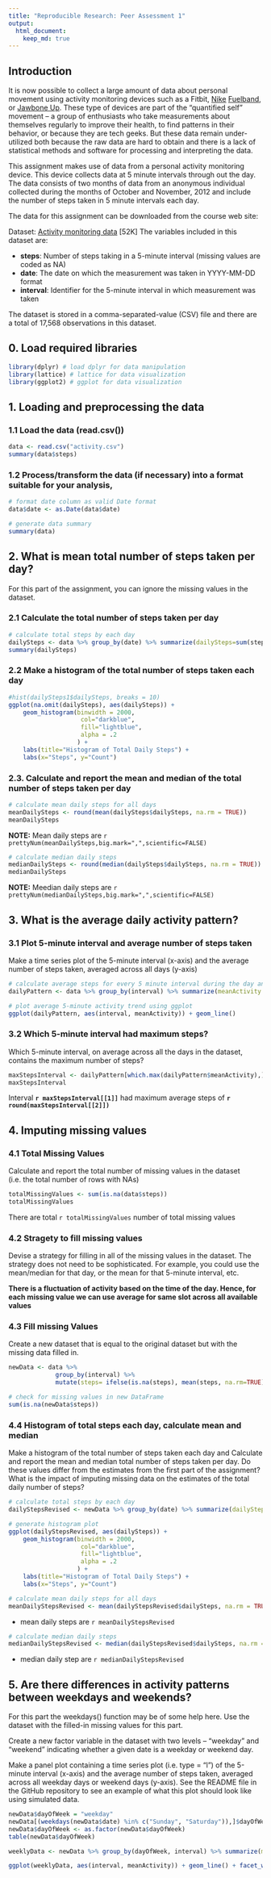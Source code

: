 ```yaml
---
title: "Reproducible Research: Peer Assessment 1"
output: 
  html_document:
    keep_md: true
---
```


## Introduction
It is now possible to collect a large amount of data about personal movement using activity monitoring devices such as a Fitbit, [Nike](http://www.fitbit.com/) [Fuelband](http://www.nike.com/us/en_us/c/nikeplus-fuelband), or [Jawbone Up](https://jawbone.com/up). These type of devices are part of the “quantified self” movement – a group of enthusiasts who take measurements about themselves regularly to improve their health, to find patterns in their behavior, or because they are tech geeks. But these data remain under-utilized both because the raw data are hard to obtain and there is a lack of statistical methods and software for processing and interpreting the data.

This assignment makes use of data from a personal activity monitoring device. This device collects data at 5 minute intervals through out the day. The data consists of two months of data from an anonymous individual collected during the months of October and November, 2012 and include the number of steps taken in 5 minute intervals each day.

The data for this assignment can be downloaded from the course web site:

Dataset: [Activity monitoring data](https://d396qusza40orc.cloudfront.net/repdata%2Fdata%2Factivity.zip) [52K]
The variables included in this dataset are:

* **steps**: Number of steps taking in a 5-minute interval (missing values are coded as NA)
* **date**: The date on which the measurement was taken in YYYY-MM-DD format
* **interval**: Identifier for the 5-minute interval in which measurement was taken

The dataset is stored in a comma-separated-value (CSV) file and there are a total of 17,568 observations in this dataset.

## 0. Load required libraries

```r
library(dplyr) # load dplyr for data manipulation
library(lattice) # lattice for data visualization
library(ggplot2) # ggplot for data visualization
```

## 1. Loading and preprocessing the data

### 1.1 Load the data (read.csv())
```r
data <- read.csv("activity.csv")
summary(data$steps)
```

### 1.2 Process/transform the data (if necessary) into a format suitable for your analysis,
```r
# format date column as valid Date format
data$date <- as.Date(data$date)

# generate data summary
summary(data)
```

## 2. What is mean total number of steps taken per day?
For this part of the assignment, you can ignore the missing values in the dataset.

### 2.1 Calculate the total number of steps taken per day

```r
# calculate total steps by each day
dailySteps <- data %>% group_by(date) %>% summarize(dailySteps=sum(steps))
summary(dailySteps)
```

### 2.2 Make a histogram of the total number of steps taken each day

```r
#hist(dailySteps1$dailySteps, breaks = 10)
ggplot(na.omit(dailySteps), aes(dailySteps)) + 
    geom_histogram(binwidth = 2000,
                    col="darkblue", 
                    fill="lightblue", 
                    alpha = .2
                   ) + 
    labs(title="Histogram of Total Daily Steps") +
    labs(x="Steps", y="Count")
```

### 2.3. Calculate and report the mean and median of the total number of steps taken per day

```r
# calculate mean daily steps for all days
meanDailySteps <- round(mean(dailySteps$dailySteps, na.rm = TRUE))
meanDailySteps
```
**NOTE:** Mean daily steps are `r prettyNum(meanDailySteps,big.mark=",",scientific=FALSE)`

```r
# calculate median daily steps
medianDailySteps <- round(median(dailySteps$dailySteps, na.rm = TRUE))
medianDailySteps
```
**NOTE:** Meedian daily steps are `r prettyNum(medianDailySteps,big.mark=",",scientific=FALSE)`

## 3. What is the average daily activity pattern?
### 3.1 Plot 5-minute interval and average number of steps taken
Make a time series plot of the 5-minute interval (x-axis) and the average number of steps taken, averaged across all days (y-axis)

```r
# calculate average steps for every 5 minute interval during the day and save it as a new dataframe daily pattern
dailyPattern <- data %>% group_by(interval) %>% summarize(meanActivity = mean(steps, na.rm = TRUE))

# plot average 5-minute activity trend using ggplot
ggplot(dailyPattern, aes(interval, meanActivity)) + geom_line()
```

### 3.2 Which 5-minute interval had maximum steps?
Which 5-minute interval, on average across all the days in the dataset, contains the maximum number of steps?

```r
maxStepsInterval <- dailyPattern[which.max(dailyPattern$meanActivity),]
maxStepsInterval
```
Interval **`r maxStepsInterval[[1]]`** had maximum average steps of **`r round(maxStepsInterval[[2]])`**

## 4. Imputing missing values
### 4.1 Total Missing Values
Calculate and report the total number of missing values in the dataset (i.e. the total number of rows with NAs)
```r
totalMissingValues <- sum(is.na(data$steps))
totalMissingValues
```
There are total `r totalMissingValues` number of total missing values

### 4.2 Stragety to fill missing values
Devise a strategy for filling in all of the missing values in the dataset. The strategy does not need to be sophisticated. For example, you could use the mean/median for that day, or the mean for that 5-minute interval, etc.

**There is a fluctuation of activity based on the time of the day. Hence, for each missing value we can use average for same slot across all available values**

### 4.3 Fill missing Values
Create a new dataset that is equal to the original dataset but with the missing data filled in.

```r
newData <- data %>% 
             group_by(interval) %>% 
             mutate(steps= ifelse(is.na(steps), mean(steps, na.rm=TRUE), steps))

# check for missing values in new DataFrame
sum(is.na(newData$steps))
```

### 4.4 Histogram of total steps each day, calculate mean and median
Make a histogram of the total number of steps taken each day and Calculate and report the mean and median total number of steps taken per day. Do these values differ from the estimates from the first part of the assignment? What is the impact of imputing missing data on the estimates of the total daily number of steps?

```r
# calculate total steps by each day
dailyStepsRevised <- newData %>% group_by(date) %>% summarize(dailySteps=sum(steps))
```

```r
# generate histogram plot
ggplot(dailyStepsRevised, aes(dailySteps)) + 
    geom_histogram(binwidth = 2000,
                    col="darkblue", 
                    fill="lightblue", 
                    alpha = .2
                   ) + 
    labs(title="Histogram of Total Daily Steps") +
    labs(x="Steps", y="Count")
```

```r
# calculate mean daily steps for all days
meanDailyStepsRevised <- mean(dailyStepsRevised$dailySteps, na.rm = TRUE)
```
* mean daily steps are `r meanDailyStepsRevised
`
```r
# calculate median daily steps
medianDailyStepsRevised <- median(dailyStepsRevised$dailySteps, na.rm = TRUE)
```
* median daily step are `r medianDailyStepsRevised`

## 5. Are there differences in activity patterns between weekdays and weekends?
For this part the weekdays() function may be of some help here. Use the dataset with the filled-in missing values for this part.

Create a new factor variable in the dataset with two levels – “weekday” and “weekend” indicating whether a given date is a weekday or weekend day.

Make a panel plot containing a time series plot (i.e. type = "l") of the 5-minute interval (x-axis) and the average number of steps taken, averaged across all weekday days or weekend days (y-axis). See the README file in the GitHub repository to see an example of what this plot should look like using simulated data.

```r
newData$dayOfWeek = "weekday"
newData[(weekdays(newData$date) %in% c("Sunday", "Saturday")),]$dayOfWeek = "weekend"
newData$dayOfWeek <- as.factor(newData$dayOfWeek)
table(newData$dayOfWeek)
```

```r
weeklyData <- newData %>% group_by(dayOfWeek, interval) %>% summarize(meanActivity = mean(steps, na.rm = TRUE))
```

```r
ggplot(weeklyData, aes(interval, meanActivity)) + geom_line() + facet_wrap(~ dayOfWeek)
```







